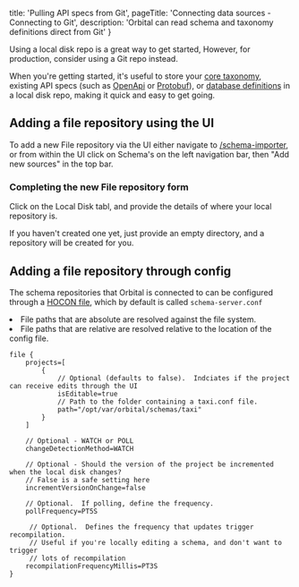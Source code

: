   title: 'Pulling API specs from Git',
  pageTitle: 'Connecting data sources - Connecting to Git',
  description: 'Orbital can read schema and taxonomy definitions direct from Git'
}

<Callout type='note'>
  Using a local disk repo is a great way to get started, However, for production, consider using a <NextLink
  href='/docs/connecting-data-sources/connecting-a-git-repo'>Git repo</NextLink> instead.
</Callout>

When you're getting started, it's useful to store your [core taxonomy](./overview#your-core-taxonomy), existing API specs (such as [OpenApi](../describing-data-sources/open-api) or [Protobuf](../describing-data-sources/protobuf)), or [database definitions](../describing-data-sources/databases)
in a local disk repo, making it quick and easy to get going.

## Adding a file repository using the UI
To add a new File repository via the UI either navigate to [/schema-importer](http://localhost:9022/schema-importer), or from within the UI
click on Schema's on the left navigation bar, then "Add new sources" in the top bar.

<ImageWithCaption src={AddSchemaSources.src} addLightBackground />

### Completing the new File repository form
Click on the Local Disk tabl, and provide the details of where your local repository is.

If you haven't created one yet, just provide an empty directory, and a repository will be created for you.

## Adding a file repository through config
The schema repositories that Orbital is connected to can be configured through a [HOCON file](/docs/deploying/configuring-orbital), which by default is called `schema-server.conf`

<Callout type="note" title='A word on file paths:'>
  <li>File paths that are absolute are resolved against the file system.</li>
  <li>File paths that are relative are resolved relative to the location of the config file.</li>
</Callout>

```hocon
file {
    projects=[
        {
            // Optional (defaults to false).  Indciates if the project can receive edits through the UI
            isEditable=true
            // Path to the folder containing a taxi.conf file.
            path="/opt/var/orbital/schemas/taxi"
        }
    ]

    // Optional - WATCH or POLL
    changeDetectionMethod=WATCH

    // Optional - Should the version of the project be incremented when the local disk changes?
    // False is a safe setting here
    incrementVersionOnChange=false

    // Optional.  If polling, define the frequency.
    pollFrequency=PT5S

     // Optional.  Defines the frequency that updates trigger recompilation.
     // Useful if you're locally editing a schema, and don't want to trigger
     // lots of recompilation
    recompilationFrequencyMillis=PT3S
}

```

<UnderConstruction />
